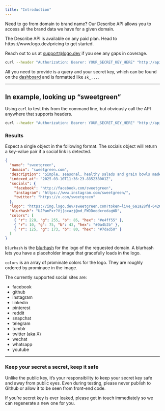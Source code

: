 ```yaml
---
title: "Introduction"
---
```


Need to go from domain to brand name? Our Describe API allows you to access all the brand data we have for a given domain.

<Note>
  The Describe API is available on any paid plan. Head to https://www.logo.dev/pricing to get started.

Reach out to us at [support@logo.dev](mailto:support@logo.dev?subject=Describe%20API) if you see any gaps in coverage.

</Note>

```bash
curl --header "Authorization: Bearer: YOUR_SECRET_KEY_HERE" "http://api.logo.dev/describe/domain"
```

All you need to provide is a query and your secret key, which can be found on the [dashboard](https://www.logo.dev/dashboard) and is formatted like `sk_...`.

---

## In example, looking up “sweetgreen”

Using `curl` to test this from the command line, but obviously call the API anywhere that supports headers.

```bash
curl --header "Authorization: Bearer: YOUR_SECRET_KEY_HERE" "http://api.logo.dev/describe/sweetgreen.com"
```

### Results

Expect a single object in the following format. The socials object will return a key-value pair if a social link is detected.

```json
{
  "name": "sweetgreen",
  "domain": "sweetgreen.com",
  "description": "Simple, seasonal, healthy salads and grain bowls made in-house from scratch, using whole produce delivered that morning.",
  "indexed_at": "2025-03-10T11:36:23.885238001Z",
  "socials": {
    "facebook": "http://facebook.com/sweetgreen",
    "instagram": "https://www.instagram.com/sweetgreen/",
    "twitter": "https://x.com/sweetgreen"
  },
  "logo": "https://img.logo.dev/sweetgreen.com?token=live_6a1a28fd-6420-4492-aeb0-b297461d9de2",
  "blurhash": "UJPanPxr?Vj[oxazj@od_FWDDoodxrodagWD",
  "colors": [
    { "r": 228, "g": 255, "b": 85, "hex": "#e4ff55" },
    { "r": 10, "g": 75, "b": 43, "hex": "#0a4b2b" },
    { "r": 125, "g": 173, "b": 80, "hex": "#7dad50" }
  ]
}
```

`blurhash` is the [blurhash](https://blurha.sh/) for the logo of the requested domain. A blurhash lets you have a placeholder image that gracefully loads in the logo.

`colors` is an array of prominate colors for the logo. They are roughly ordered by prominace in the image.

The currently supported social sites are:

- facebook
- github
- instagram
- linkedin
- pinterest
- reddit
- snapchat
- telegram
- tumblr
- twitter (aka X)
- wechat
- whatsapp
- youtube

---

### Keep your secret a secret, keep it safe

Unlike the public key, it’s your responsibility to keep your secret key safe and away from public eyes. Even during testing, please never publish to Github or allow it to be seen from front-end code.

If you’re secret key is ever leaked, please get in touch immediately so we can regenerate a new one for you.
